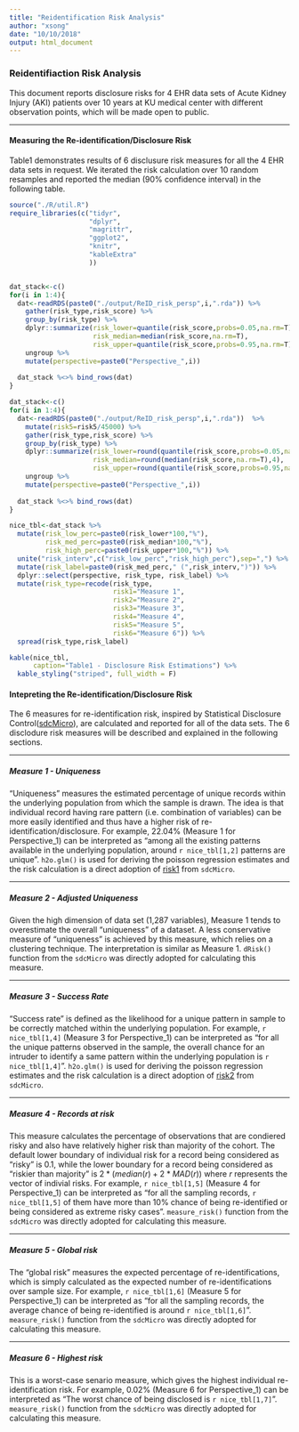 ```yaml
---
title: "Reidentification Risk Analysis"
author: "xsong"
date: "10/10/2018"
output: html_document
---
```


### Reidentifiaction Risk Analysis ###

This document reports disclosure risks for 4 EHR data sets of Acute Kidney Injury (AKI) patients over 10 years at KU medical center with different observation points, which will be made open to public. 

***

#### Measuring the Re-identification/Disclosure Risk ####

Table1 demonstrates results of 6 disclusure risk measures for all the 4 EHR data sets in request. We iterated the risk calculation over 10 random resamples and reported the median (90% confidence interval) in the following table. 


```r
source("./R/util.R")
require_libraries(c("tidyr",
                    "dplyr",
                    "magrittr",
                    "ggplot2",
                    "knitr",
                    "kableExtra"
                    ))


dat_stack<-c()
for(i in 1:4){
  dat<-readRDS(paste0("./output/ReID_risk_persp",i,".rda")) %>%
    gather(risk_type,risk_score) %>%
    group_by(risk_type) %>%
    dplyr::summarize(risk_lower=quantile(risk_score,probs=0.05,na.rm=T),
                     risk_median=median(risk_score,na.rm=T),
                     risk_upper=quantile(risk_score,probs=0.95,na.rm=T)) %>%
    ungroup %>%
    mutate(perspective=paste0("Perspective_",i))
  
  dat_stack %<>% bind_rows(dat)
}

dat_stack<-c()
for(i in 1:4){
  dat<-readRDS(paste0("./output/ReID_risk_persp",i,".rda"))  %>% 
    mutate(risk5=risk5/45000) %>%
    gather(risk_type,risk_score) %>%
    group_by(risk_type) %>%
    dplyr::summarize(risk_lower=round(quantile(risk_score,probs=0.05,na.rm=T),4),
                     risk_median=round(median(risk_score,na.rm=T),4),
                     risk_upper=round(quantile(risk_score,probs=0.95,na.rm=T),4)) %>%
    ungroup %>%
    mutate(perspective=paste0("Perspective_",i))
  
  dat_stack %<>% bind_rows(dat)
}
```


```r
nice_tbl<-dat_stack %>%
  mutate(risk_low_perc=paste0(risk_lower*100,"%"),
         risk_med_perc=paste0(risk_median*100,"%"),
         risk_high_perc=paste0(risk_upper*100,"%")) %>%
  unite("risk_interv",c("risk_low_perc","risk_high_perc"),sep=",") %>%
  mutate(risk_label=paste0(risk_med_perc," (",risk_interv,")")) %>%
  dplyr::select(perspective, risk_type, risk_label) %>%
  mutate(risk_type=recode(risk_type,
                          risk1="Measure 1",
                          risk2="Measure 2",
                          risk3="Measure 3",
                          risk4="Measure 4",
                          risk5="Measure 5",
                          risk6="Measure 6")) %>%
  spread(risk_type,risk_label)

kable(nice_tbl,
      caption="Table1 - Disclosure Risk Estimations") %>%
  kable_styling("striped", full_width = F)
```


#### Intepreting the Re-identification/Disclosure Risk ####
The 6 measures for re-identification risk, inspired by Statistical Disclosure Control([sdcMicro]), are calculated and reported for all of the data sets. The 6 disclodure risk measures will be described and explained in the following sections.

[sdcMicro]: https://cran.r-project.org/web/packages/sdcMicro/vignettes/sdc_guidelines.pdf

***

##### Measure 1 - Uniqueness #####
"Uniqueness" measures the estimated percentage of unique records within the underlying population from which the sample is drawn. The idea is that individual record having rare pattern (i.e. combination of variables) can be more easily identified and thus have a higher risk of re-identification/disclosure. For example, 22.04% (Measure 1 for Perspective_1) can be interpreted as "among all the existing patterns available in the underlying population, around `r nice_tbl[1,2]` patterns are unique". `h2o.glm()` is used for deriving the poisson regression estimates and the risk calculation is a direct adoption of [risk1] from `sdcMicro`. 

[risk1]: https://github.com/sdcTools/sdcMicro/blob/9d4b05193ec5c4db0745bacb6ac470d6b358a363/R/modRisk.R#L139

***

##### Measure 2 - Adjusted Uniqueness #####
Given the high dimension of data set (1,287 variables), Measure 1 tends to overestimate the overall "uniqueness" of a dataset. A less conservative measure of "uniqueness" is achieved by this measure, which relies on a clustering technique. The interpretation is similar as Measure 1. `dRisk()` function from the `sdcMicro` was directly adopted for calculating this measure.

***

##### Measure 3 - Success Rate #####
"Success rate" is defined as the likelihood for a unique pattern in sample to be correctly matched within the underlying population. For example, `r nice_tbl[1,4]` (Measure 3 for Perspective_1) can be interpreted as "for all the unique patterns observed in the sample, the overall chance for an intruder to identify a same pattern within the underlying population is `r nice_tbl[1,4]`". `h2o.glm()` is used for deriving the poisson regression estimates and the risk calculation is a direct adoption of [risk2] from `sdcMicro`.

[risk2]: https://github.com/sdcTools/sdcMicro/blob/9d4b05193ec5c4db0745bacb6ac470d6b358a363/R/modRisk.R#L143

***

##### Measure 4 - Records at risk #####
This measure calculates the percentage of observations that are condiered risky and also have relatively higher risk than majority of the cohort. The default lower boundary of individual risk for a record being considered as "risky" is 0.1, while the lower boundary for a record being considered as "riskier than majority" is $2*(median(r)+2*MAD(r))$ where $r$ represents the vector of indivial risks. For example, `r nice_tbl[1,5]` (Measure 4 for Perspective_1) can be interpreted as "for all the sampling records, `r nice_tbl[1,5]` of them have more than 10% chance of being re-identified or being considered as extreme risky cases". `measure_risk()` function from the `sdcMicro` was directly adopted for calculating this measure.   

***

##### Measure 5 - Global risk #####
The "global risk" measures the expected percentage of re-identifications, which is simply calculated as the expected number of re-identifications over sample size. For example, `r nice_tbl[1,6]` (Measure 5 for Perspective_1) can be interpreted as "for all the sampling records, the average chance of being re-identified is around `r nice_tbl[1,6]`". `measure_risk()` function from the `sdcMicro` was directly adopted for calculating this measure.    

***

##### Measure 6 - Highest risk #####
This is a worst-case senario measure, which gives the highest individual re-identification risk. For example, 0.02% (Measure 6 for Perspective_1) can be interpreted as "The worst chance of being disclosed is `r nice_tbl[1,7]`". `measure_risk()` function from the `sdcMicro` was directly adopted for calculating this measure.


